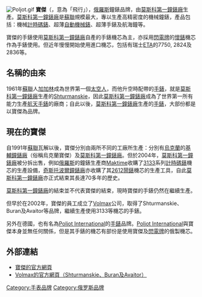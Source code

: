 {{for|台灣電視節目主持人|劉寶傑}}
{{Unreferenced|time=2020-10-19T09:03:35+00:00}}
[[File:Poljot.gif|right]]
'''寶傑'''（{{lang-ru|Полёт}}，意為「飛行」），[[俄羅斯|俄羅斯]]鐘錶品牌，由[[莫斯科第一鐘錶廠|莫斯科第一鐘錶廠]]生產。[[莫斯科第一鐘錶廠|莫斯科第一鐘錶廠]]是[[蘇聯|蘇聯]]規模最大，專以生產高精密度的機械鐘錶，產品包括：機械[[計時碼錶|計時碼錶]]、超薄[[自動機械錶|自動機械錶]]、超薄手錶及航海鐘等。

寶傑的手錶使用[[莫斯科第一鐘錶廠|莫斯科第一鐘錶廠]]自產的手錶機芯為主，亦採用[[閃電牌|閃電牌]]的[[懷錶|懷錶]]機芯作為手錶使用。但近年慢慢開始使用進口機芯，包括有瑞士[[ETA|ETA]]的7750, 2824及2836等。

==名稱的由來==
1961年[[蘇聯|蘇聯]]人[[加加林|加加林]]成為世界第一個[[太空人|太空人]]，而他升空時配帶的[[手錶|手錶]]，就是[[莫斯科第一鐘錶廠|莫斯科第一鐘錶廠]]生產的[[Shturmanskie|Shturmanskie]]，因此[[莫斯科第一鐘錶廠|莫斯科第一鐘錶廠]]成為了世界第一所有能力生產[[航天手錶|航天手錶]]的廠商；自此以後，[[莫斯科第一鐘錶廠|莫斯科第一鐘錶廠]]生產的[[手錶|手錶]]，大部份都是以寶傑為品牌。

==現在的寶傑==
自1991年[[蘇聯|蘇聯]]瓦解以後，寶傑分別由兩所不同的工廠所生產：分別有[[烏克蘭|烏克蘭]]的[[基輔鐘錶廠|基輔鐘錶廠]]（俗稱烏克蘭寶傑）及[[莫斯科第一鐘錶廠|莫斯科第一鐘錶廠]]。但於2004年，[[莫斯科第一鐘錶廠|莫斯科第一鐘錶廠]]被分拆出售，例如[[俄羅斯|俄羅斯]]的鐘錶生產商[[Maktime|Maktime]]收購了[[3133|3133]]系列[[計時碼錶|計時碼錶]]機芯的生產設備，[[東方牌|奇斯托波爾鐘錶廠]]亦收購了其[[2612|2612]][[鬧錶|鬧錶]]機芯的生產工具，自此[[莫斯科第一鐘錶廠|莫斯科第一鐘錶廠]]亦正式結束其長達70多年的歷史。

[[莫斯科第一鐘錶廠|莫斯科第一鐘錶廠]]的結束並不代表寶傑的結束，現時寶傑的手錶仍然在繼續生產。

但早於在2002年，寶傑的員工成立了[[Volmax|Volmax]]公司，取得了Shturmanskie、Buran及Avaitor等品牌，繼續生產使用3133等機芯的手錶。

另外在德國，也有名為[[Poljot_International|Poljot International]]的[[手錶|手錶]]品牌。[[Poljot_International|Poljot International]]與寶傑本身並無任何關係，但是其手錶的機芯有部份是使用寶傑及[[閃電牌|閃電牌]]的俄製機芯。

==外部連結==
*[http://www.poljot.ru 寶傑的官方網頁] {{Wayback|url=http://www.poljot.ru/ |date=20201128102103 }}
*[https://web.archive.org/web/20121206142003/http://aviatorwatch.ru/  Volmax的官方網頁（Shturmanskie、Buran及Avaitor）]

[[Category:手表品牌|Category:手表品牌]]
[[Category:俄罗斯品牌|Category:俄罗斯品牌]]